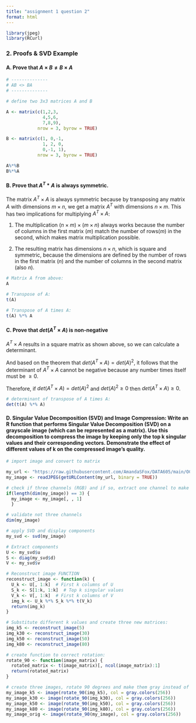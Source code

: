 ```yaml
---
title: "assignment 1 question 2"
format: html
---
```


```r
library(jpeg)
library(RCurl)
```


### 2. Proofs & SVD Example
#### A. Prove that $A \times B \neq B \times A$
```r
# --------------
# AB <> BA
# --------------

# define two 3x3 matrices A and B

A <- matrix(c(1,2,3,
              4,5,6,
              7,8,9),
            nrow = 3, byrow = TRUE)

B <- matrix(c(1, 0,-1,
              1, 2, 0,
              0,-1, 1),
            nrow = 3, byrow = TRUE)

A%*%B
B%*%A

```


#### B. Prove that $A^T*A$ is always symmetric.

The matrix $A^T \times A$ is always symmetric because by transposing any matrix $A$ with dimensions $m \times n$, we get a matrix $A^T$ with dimensions $n \times m$. This has two implications for multiplying $A^T \times A$:

1. The multiplication $(n \times m) \times (m \times n)$ always works because the number of columns in the first matrix ($m$) match the number of rows($m$) in the second, which makes matrix multiplication possible.

2. The resulting matrix has dimensions $n \times n$, which is square and symmetric, because the dimensions are defined by the number of rows in the first matrix ($n$) and the number of columns in the second matrix (also $n$).

```r

# Matrix A from above:
A

# Transpose of A:
t(A)

# Transpose of A times A:
t(A) %*% A

```



#### C. Prove that $det(A^T \times A)$ is non-negative
$A^T \times A$ results in a square matrix as shown above, so we can calculate a determinant. 

And based on the theorem that $det(A^T \times A) = det(A)^2$, it follows that the determinant of $A^T \times A$ cannot be negative because any number times itself must be $\geq 0$.

Therefore, if  $det(A^T \times A) = det(A)^2$ and $det(A)^2 \geq 0$ then $det(A^T \times A) \geq 0$.

```r

# determinant of transpose of A times A:
det(t(A) %*% A)

```


#### D. Singular Value Decomposition (SVD) and Image Compression: Write an R function that performs Singular Value Decomposition (SVD) on a grayscale image (which can be represented as a matrix). Use this decomposition to compress the image by keeping only the top k singular values and their corresponding vectors. Demonstrate the effect of different values of k on the compressed image's quality.

``` r

# import image and convert to matrix

my_url <- "https://raw.githubusercontent.com/AmandaSFox/DATA605/main/OC1Y7T0.jpg"
my_image <- readJPEG(getURLContent(my_url, binary = TRUE))

# check if three channels (RGB) and if so, extract one channel to make it grayscale
if(length(dim(my_image)) == 3) {
  my_image <- my_image[, , 1] 
  }

# validate not three channels 
dim(my_image)

# apply SVD and display components
my_svd <- svd(my_image)

# Extract components
U <- my_svd$u
S <- diag(my_svd$d) 
V <- my_svd$v

# Reconstruct image FUNCTION
reconstruct_image <- function(k) {
  U_k <- U[, 1:k]  # First k columns of U
  S_k <- S[1:k, 1:k]  # Top k singular values
  V_k <- V[, 1:k]  # First k columns of V
  img_k <- U_k %*% S_k %*% t(V_k)
  return(img_k)
}

# Substitute different k values and create three new matrices: 
img_k5 <- reconstruct_image(5)
img_k30 <- reconstruct_image(30)
img_k50 <- reconstruct_image(50)
img_k80 <- reconstruct_image(80)

# create function to correct rotation:      
rotate_90 <- function(image_matrix) {
  rotated_matrix <- t(image_matrix)[, ncol(image_matrix):1]
  return(rotated_matrix)
}

# create three images, rotate 90 degrees and make them gray instead of red
my_image_k5 <- image(rotate_90(img_k5), col = gray.colors(256))
my_image_k30 <- image(rotate_90(img_k30), col = gray.colors(256))
my_image_k50 <- image(rotate_90(img_k50), col = gray.colors(256))
my_image_k80 <- image(rotate_90(img_k80), col = gray.colors(256))
my_image_orig <- image(rotate_90(my_image), col = gray.colors(256))



```
